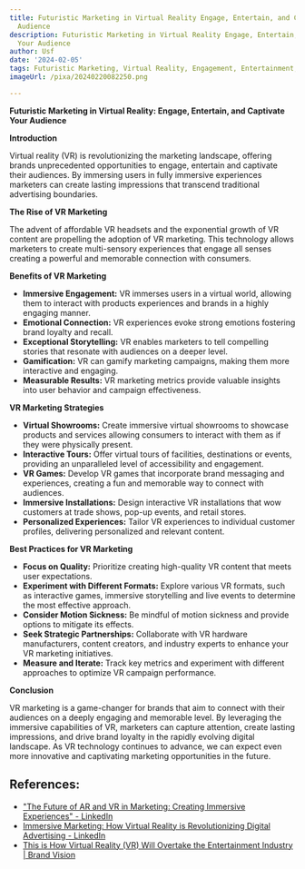 ```yaml
---
title: Futuristic Marketing in Virtual Reality Engage, Entertain, and Captivate Your
  Audience
description: Futuristic Marketing in Virtual Reality Engage, Entertain, and Captivate
  Your Audience
author: Usf
date: '2024-02-05'
tags: Futuristic Marketing, Virtual Reality, Engagement, Entertainment, Audience Captivation
imageUrl: /pixa/20240220082250.png

---
```

**Futuristic Marketing in Virtual  Reality: Engage, Entertain, and Captivate Your  Audience**

**Introduction**

Virtual  reality (VR) is revolutionizing the marketing landscape, offering brands unprecedented opportunities to engage, entertain and captivate their audiences.  By  immersing users in fully immersive experiences marketers can create lasting impressions that transcend  traditional advertising  boundaries.

**The Rise of VR Marketing**

The advent of affordable VR headsets and the exponential growth  of VR content are propelling the adoption of VR marketing. This technology allows marketers to create multi-sensory experiences that engage all senses creating a powerful and memorable connection with consumers.

**Benefits of VR  Marketing**

* **Immersive Engagement:** VR immerses users in a virtual world, allowing them to interact with products experiences and brands in a highly engaging manner.
* **Emotional Connection:** VR experiences evoke strong emotions  fostering brand loyalty  and recall.
* **Exceptional Storytelling:** VR enables marketers to tell  compelling stories that resonate with audiences on a deeper  level.
* **Gamification:** VR can  gamify  marketing  campaigns, making them more interactive and engaging.
* **Measurable  Results:** VR marketing metrics provide valuable  insights into user behavior  and campaign effectiveness.

**VR Marketing Strategies**

* **Virtual Showrooms:** Create immersive virtual showrooms to showcase products and services allowing consumers to interact with  them as  if they were physically present.
* **Interactive Tours:** Offer virtual tours of facilities, destinations or events, providing an unparalleled level of accessibility and engagement.
* **VR Games:**  Develop VR games that incorporate brand messaging  and experiences, creating a fun and memorable way to connect with audiences.
* **Immersive Installations:**  Design interactive VR installations that wow customers at trade shows, pop-up events, and retail stores.
* **Personalized Experiences:** Tailor VR experiences to individual  customer profiles, delivering personalized and relevant content.

**Best Practices for  VR  Marketing**

* **Focus on Quality:** Prioritize  creating high-quality VR content that meets user expectations.
* **Experiment with Different  Formats:**  Explore various VR formats, such as interactive games, immersive storytelling  and live events to  determine the most effective approach.
* **Consider Motion Sickness:** Be mindful of motion sickness and provide options to mitigate its  effects.
* **Seek Strategic Partnerships:** Collaborate with VR hardware manufacturers, content creators, and industry experts to enhance  your VR  marketing initiatives.
* **Measure and Iterate:** Track key metrics  and experiment with different approaches to optimize VR campaign  performance.

**Conclusion**

VR marketing is a game-changer for brands that aim to connect with their audiences on  a deeply engaging  and memorable level. By leveraging the immersive capabilities of VR, marketers can capture attention, create lasting impressions, and drive brand loyalty in the rapidly  evolving digital landscape. As VR technology continues to advance, we  can expect even more innovative and captivating marketing opportunities in the future.

## References:
- ["The Future of AR and VR in Marketing: Creating Immersive Experiences" - LinkedIn](https://www.linkedin.com/pulse/future-ar-vr-marketing-creating-immersive-experiences-jalal-umer-ius9e?trk=article-ssr-frontend-pulse_more-articles_related-content-card)
- [Immersive Marketing: How Virtual Reality is Revolutionizing Digital Advertising - LinkedIn](https://www.linkedin.com/pulse/immersive-marketing-how-virtual-reality-digital-arunachalam)
- [This is How Virtual Reality (VR) Will Overtake the Entertainment Industry | Brand Vision](https://www.brandvm.com/post/virtual-reality-entertainment)
